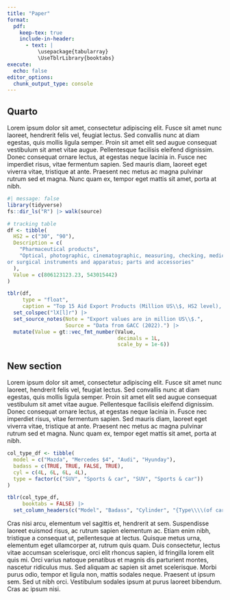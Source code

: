 ```yaml
---
title: "Paper"
format: 
  pdf:
    keep-tex: true
    include-in-header: 
      - text: |
          \usepackage{tabularray}
          \UseTblrLibrary{booktabs}
execute: 
  echo: false
editor_options: 
  chunk_output_type: console
---
```


## Quarto

Lorem ipsum dolor sit amet, consectetur adipiscing elit. Fusce sit amet nunc laoreet, hendrerit felis vel, feugiat lectus. Sed convallis nunc at diam egestas, quis mollis ligula semper. Proin sit amet elit sed augue consequat vestibulum sit amet vitae augue. Pellentesque facilisis eleifend dignissim. Donec consequat ornare lectus, at egestas neque lacinia in. Fusce nec imperdiet risus, vitae fermentum sapien. Sed mauris diam, laoreet eget viverra vitae, tristique at ante. Praesent nec metus ac magna pulvinar rutrum sed et magna. Nunc quam ex, tempor eget mattis sit amet, porta at nibh.

```r
#| message: false
library(tidyverse)
fs::dir_ls("R") |> walk(source)
```

```r
# tracking table
df <- tibble(
  HS2 = c("30", "90"),
  Description = c(
    "Pharmaceutical products",
    "Optical, photographic, cinematographic, measuring, checking, medical
or surgical instruments and apparatus; parts and accessories"
  ),
  Value = c(806123123.23, 543015442)
)

tblr(df, 
     type = "float", 
     caption = "Top 15 Aid Export Products (Million US\\$, HS2 level), 2017–2021") |>
  set_colspec("lX[l]r") |>
  set_source_notes(Note = "Export values are in million US\\$.",
                   Source = "Data from GACC (2022).") |>
  mutate(Value = gt::vec_fmt_number(Value,
                                    decimals = 1L,
                                    scale_by = 1e-6))
```

## New section

Lorem ipsum dolor sit amet, consectetur adipiscing elit. Fusce sit amet nunc laoreet, hendrerit felis vel, feugiat lectus. Sed convallis nunc at diam egestas, quis mollis ligula semper. Proin sit amet elit sed augue consequat vestibulum sit amet vitae augue. Pellentesque facilisis eleifend dignissim. Donec consequat ornare lectus, at egestas neque lacinia in. Fusce nec imperdiet risus, vitae fermentum sapien. Sed mauris diam, laoreet eget viverra vitae, tristique at ante. Praesent nec metus ac magna pulvinar rutrum sed et magna. Nunc quam ex, tempor eget mattis sit amet, porta at nibh.

```r
col_type_df <- tibble(
  model = c("Mazda", "Mercedes $4", "Audi", "Hyunday"),
  badass = c(TRUE, TRUE, FALSE, TRUE),
  cyl = c(4L, 6L, 6L, 4L),
  type = factor(c("SUV", "Sports & car", "SUV", "Sports & car"))
)

tblr(col_type_df,
     booktabs = FALSE) |> 
  set_column_headers(c("Model", "Badass", "Cylinder", "{Type\\\\(of car)}"))
```

Cras nisi arcu, elementum vel sagittis et, hendrerit at sem. Suspendisse laoreet euismod risus, ac rutrum sapien elementum ac. Etiam enim nibh, tristique a consequat ut, pellentesque at lectus. Quisque metus urna, elementum eget ullamcorper at, rutrum quis quam. Duis consectetur, lectus vitae accumsan scelerisque, orci elit rhoncus sapien, id fringilla lorem elit quis mi. Orci varius natoque penatibus et magnis dis parturient montes, nascetur ridiculus mus. Sed aliquam ac sapien sit amet scelerisque. Morbi purus odio, tempor et ligula non, mattis sodales neque. Praesent ut ipsum sem. Sed ut nibh orci. Vestibulum sodales ipsum at purus laoreet bibendum. Cras ac ipsum nisi. 

